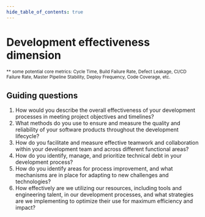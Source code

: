 ```yaml
---
hide_table_of_contents: true
---
```



# Development effectiveness dimension

<DimensionGrid>
	<DimensionGridColumn title="1 - Reactive">
		<Content1 />
	</DimensionGridColumn>
	<DimensionGridColumn title="2 - Managed">
		<Content2 />
	</DimensionGridColumn>
	<DimensionGridColumn title="3 - Defined">
		<Content3 />
	</DimensionGridColumn>
	<DimensionGridColumn title="4 - Measured">
		<Content4 />
	</DimensionGridColumn>
	<DimensionGridColumn title="5 - Optimized">
		<Content5 />
	</DimensionGridColumn>
</DimensionGrid>

<small>
	** some potential core metrics: Cycle Time, Build Failure Rate, Defect Leakage, CI/CD Failure Rate, Master Pipeline
	Stability, Deploy Frequency, Code Coverage, etc.
</small>

## Guiding questions

1. How would you describe the overall effectiveness of your development processes in meeting project objectives and timelines?
1. What methods do you use to ensure and measure the quality and reliability of your software products throughout the development lifecycle?
1. How do you facilitate and measure effective teamwork and collaboration within your development team and across different functional areas?
1. How do you identify, manage, and prioritize technical debt in your development process?
1. How do you identify areas for process improvement, and what mechanisms are in place for adapting to new challenges and technologies?
1. How effectively are we utilizing our resources, including tools and engineering talent, in our development processes, and what strategies are we implementing to optimize their use for maximum efficiency and impact?
